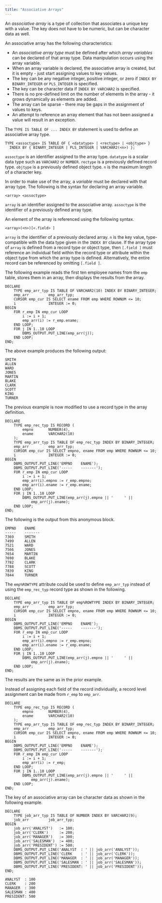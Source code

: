 ```yaml
---
title: "Associative Arrays"
---
```


<div id="associative_arrays" class="registered_link"></div>

An *associative array* is a type of collection that associates a unique key with a value. The key does not have to be numeric, but can be character data as well.

An associative array has the following characteristics:

-   An *associative array type* must be defined after which *array variables* can be declared of that array type. Data manipulation occurs using the array variable.
-   When an array variable is declared, the associative array is created, but it is empty - just start assigning values to key values.
-   The key can be any negative integer, positive integer, or zero if `INDEX BY BINARY_INTEGER` or `PLS_INTEGER` is specified.
-   The key can be character data if `INDEX BY VARCHAR2` is specified.
-   There is no pre-defined limit on the number of elements in the array - it grows dynamically as elements are added.
-   The array can be sparse - there may be gaps in the assignment of values to keys.
-   An attempt to reference an array element that has not been assigned a value will result in an exception.

The `TYPE IS TABLE OF ... INDEX BY` statement is used to define an associative array type.

```text
TYPE <assoctype> IS TABLE OF { <datatype> | <rectype> | <objtype> }
  INDEX BY { BINARY_INTEGER | PLS_INTEGER | VARCHAR2(<n>) };
```

`assoctype` is an identifier assigned to the array type. `datatype` is a scalar data type such as `VARCHAR2` or `NUMBER`. `rectype` is a previously defined record type. `objtype` is a previously defined object type. `n` is the maximum length of a character key.

In order to make use of the array, a *variable* must be declared with that array type. The following is the syntax for declaring an array variable.

```text
<array> <assoctype>
```

`array` is an identifier assigned to the associative array. `assoctype` is the identifier of a previously defined array type.

An element of the array is referenced using the following syntax.

```text
<array>(<n>)[<.field> ]
```

`array` is the identifier of a previously declared array. `n` is the key value, type-compatible with the data type given in the `INDEX BY` clause. If the array type of `array` is defined from a record type or object type, then `[.field ]` must reference an individual field within the record type or attribute within the object type from which the array type is defined. Alternatively, the entire record can be referenced by omitting `[.field ]`.

The following example reads the first ten employee names from the `emp` table, stores them in an array, then displays the results from the array.

```text
DECLARE
    TYPE emp_arr_typ IS TABLE OF VARCHAR2(10) INDEX BY BINARY_INTEGER;
    emp_arr         emp_arr_typ;
    CURSOR emp_cur IS SELECT ename FROM emp WHERE ROWNUM <= 10;
    i               INTEGER := 0;
BEGIN
    FOR r_emp IN emp_cur LOOP
        i := i + 1;
        emp_arr(i) := r_emp.ename;
    END LOOP;
    FOR j IN 1..10 LOOP
        DBMS_OUTPUT.PUT_LINE(emp_arr(j));
    END LOOP;
END;
```

The above example produces the following output:

```text
SMITH
ALLEN
WARD
JONES
MARTIN
BLAKE
CLARK
SCOTT
KING
TURNER
```

The previous example is now modified to use a record type in the array definition.

```text
DECLARE
    TYPE emp_rec_typ IS RECORD (
        empno       NUMBER(4),
        ename       VARCHAR2(10)
    );
    TYPE emp_arr_typ IS TABLE OF emp_rec_typ INDEX BY BINARY_INTEGER;
    emp_arr         emp_arr_typ;
    CURSOR emp_cur IS SELECT empno, ename FROM emp WHERE ROWNUM <= 10;
    i               INTEGER := 0;
BEGIN
    DBMS_OUTPUT.PUT_LINE('EMPNO    ENAME');
    DBMS_OUTPUT.PUT_LINE('-----    -------');
    FOR r_emp IN emp_cur LOOP
        i := i + 1;
        emp_arr(i).empno := r_emp.empno;
        emp_arr(i).ename := r_emp.ename;
    END LOOP;
    FOR j IN 1..10 LOOP
        DBMS_OUTPUT.PUT_LINE(emp_arr(j).empno || '     ' ||
            emp_arr(j).ename);
    END LOOP;
END;
```

The following is the output from this anonymous block.

```text
EMPNO    ENAME
-----    -------
7369     SMITH
7499     ALLEN
7521     WARD
7566     JONES
7654     MARTIN
7698     BLAKE
7782     CLARK
7788     SCOTT
7839     KING
7844     TURNER
```

The `emp%ROWTYPE` attribute could be used to define `emp_arr_typ` instead of using the `emp_rec_typ` record type as shown in the following.

```text
DECLARE
    TYPE emp_arr_typ IS TABLE OF emp%ROWTYPE INDEX BY BINARY_INTEGER;
    emp_arr         emp_arr_typ;
    CURSOR emp_cur IS SELECT empno, ename FROM emp WHERE ROWNUM <= 10;
    i               INTEGER := 0;
BEGIN
    DBMS_OUTPUT.PUT_LINE('EMPNO    ENAME');
    DBMS_OUTPUT.PUT_LINE('-----    -------');
    FOR r_emp IN emp_cur LOOP
        i := i + 1;
        emp_arr(i).empno := r_emp.empno;
        emp_arr(i).ename := r_emp.ename;
    END LOOP;
    FOR j IN 1..10 LOOP
        DBMS_OUTPUT.PUT_LINE(emp_arr(j).empno || '     ' ||
            emp_arr(j).ename);
    END LOOP;
END;
```

The results are the same as in the prior example.

Instead of assigning each field of the record individually, a record level assignment can be made from `r_emp` to `emp_arr`.

```text
DECLARE
    TYPE emp_rec_typ IS RECORD (
        empno       NUMBER(4),
        ename       VARCHAR2(10)
    );
    TYPE emp_arr_typ IS TABLE OF emp_rec_typ INDEX BY BINARY_INTEGER;
    emp_arr         emp_arr_typ;
    CURSOR emp_cur IS SELECT empno, ename FROM emp WHERE ROWNUM <= 10;
    i               INTEGER := 0;
BEGIN
    DBMS_OUTPUT.PUT_LINE('EMPNO    ENAME');
    DBMS_OUTPUT.PUT_LINE('-----    -------');
    FOR r_emp IN emp_cur LOOP
        i := i + 1;
        emp_arr(i) := r_emp;
    END LOOP;
    FOR j IN 1..10 LOOP
        DBMS_OUTPUT.PUT_LINE(emp_arr(j).empno || '     ' ||
            emp_arr(j).ename);
    END LOOP;
END;
```

The key of an associative array can be character data as shown in the following example.

```text
DECLARE
    TYPE job_arr_typ IS TABLE OF NUMBER INDEX BY VARCHAR2(9);
    job_arr         job_arr_typ;
BEGIN
    job_arr('ANALYST')   := 100;
    job_arr('CLERK')     := 200;
    job_arr('MANAGER')   := 300;
    job_arr('SALESMAN')  := 400;
    job_arr('PRESIDENT') := 500;
    DBMS_OUTPUT.PUT_LINE('ANALYST  : ' || job_arr('ANALYST'));
    DBMS_OUTPUT.PUT_LINE('CLERK    : ' || job_arr('CLERK'));
    DBMS_OUTPUT.PUT_LINE('MANAGER  : ' || job_arr('MANAGER'));
    DBMS_OUTPUT.PUT_LINE('SALESMAN : ' || job_arr('SALESMAN'));
    DBMS_OUTPUT.PUT_LINE('PRESIDENT: ' || job_arr('PRESIDENT'));
END;

ANALYST  : 100
CLERK    : 200
MANAGER  : 300
SALESMAN : 400
PRESIDENT: 500
```
